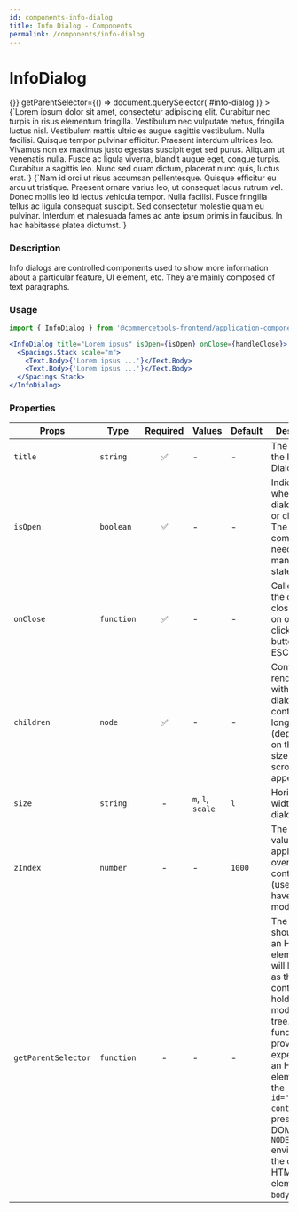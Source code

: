 ```yaml
---
id: components-info-dialog
title: Info Dialog - Components
permalink: /components/info-dialog
---
```


# InfoDialog


<div
  style={{
    position: 'relative',
    width: '100%',
    height: '400px',
  }}
>
  <div id="info-dialog" style={{ flex: 1 }} />
  <InfoDialog
    title="Lorem ipsum dolor sit amet, consectetur adipiscing elit."
    size="scale"
    isOpen={true}
    onClose={() => {}}
    getParentSelector={() => document.querySelector(`#info-dialog`)}
  >
    <Spacings.Stack scale="m">
      <Text.Body>
        {`Lorem ipsum dolor sit amet, consectetur adipiscing elit. Curabitur nec turpis in risus elementum fringilla. Vestibulum nec vulputate metus, fringilla luctus nisl. Vestibulum mattis ultricies augue sagittis vestibulum. Nulla facilisi. Quisque tempor pulvinar efficitur. Praesent interdum ultrices leo. Vivamus non ex maximus justo egestas suscipit eget sed purus. Aliquam ut venenatis nulla. Fusce ac ligula viverra, blandit augue eget, congue turpis. Curabitur a sagittis leo. Nunc sed quam dictum, placerat nunc quis, luctus erat.`}
      </Text.Body>
      <Text.Body>
        {`Nam id orci ut risus accumsan pellentesque. Quisque efficitur eu arcu ut tristique. Praesent ornare varius leo, ut consequat lacus rutrum vel. Donec mollis leo id lectus vehicula tempor. Nulla facilisi. Fusce fringilla tellus ac ligula consequat suscipit. Sed consectetur molestie quam eu pulvinar. Interdum et malesuada fames ac ante ipsum primis in faucibus. In hac habitasse platea dictumst.`}
      </Text.Body>
    </Spacings.Stack>
  </InfoDialog>
</div>

### Description

Info dialogs are controlled components used to show more information about a particular feature, UI element, etc. They are mainly composed of text paragraphs.

### Usage

```jsx
import { InfoDialog } from '@commercetools-frontend/application-components';

<InfoDialog title="Lorem ipsus" isOpen={isOpen} onClose={handleClose}>
  <Spacings.Stack scale="m">
    <Text.Body>{'Lorem ipsus ...'}</Text.Body>
    <Text.Body>{'Lorem ipsus ...'}</Text.Body>
  </Spacings.Stack>
</InfoDialog>
```

### Properties

| Props               | Type       | Required | Values            | Default | Description                                                                                                                                                                                                                                                                                                 |
| ------------------- | ---------- | :------: | ----------------- | ------- | ----------------------------------------------------------------------------------------------------------------------------------------------------------------------------------------------------------------------------------------------------------------------------------------------------------- |
| `title`             | `string`   |    ✅    | -                 | -       | The title of the Info Dialog                                                                                                                                                                                                                                                                                |
| `isOpen`            | `boolean`  |    ✅    | -                 | -       | Indicates whether the dialog is open or closed. The parent component needs to manage this state                                                                                                                                                                                                             |
| `onClose`           | `function` |    ✅    | -                 | -       | Called when the dialog closes (click on overlay, click on close button, press ESC)                                                                                                                                                                                                                          |
| `children`          | `node`     |    ✅    | -                 | -       | Content rendered within the dialog. If the content is long in height (depending on the screen size) a scrollbar will appear                                                                                                                                                                                 |
| `size`              | `string`   |    -     | `m`, `l`, `scale` | `l`     | Horizontal width of the dialog card                                                                                                                                                                                                                                                                         |
| `zIndex`            | `number`   |    -     | -                 | `1000`  | The `z-index` value to be applied to the overlay container (useful if you have stacking modals)                                                                                                                                                                                                             |
| `getParentSelector` | `function` |    -     | -                 | -       | The function should return an HTML element that will be used as the parent container to hold the modal DOM tree. If no function is provided, it's expected that an HTML element with the `id="parent-container"` is present in the DOM. In `NODE_ENV=test` environment, the default HTML element is `body`. |
